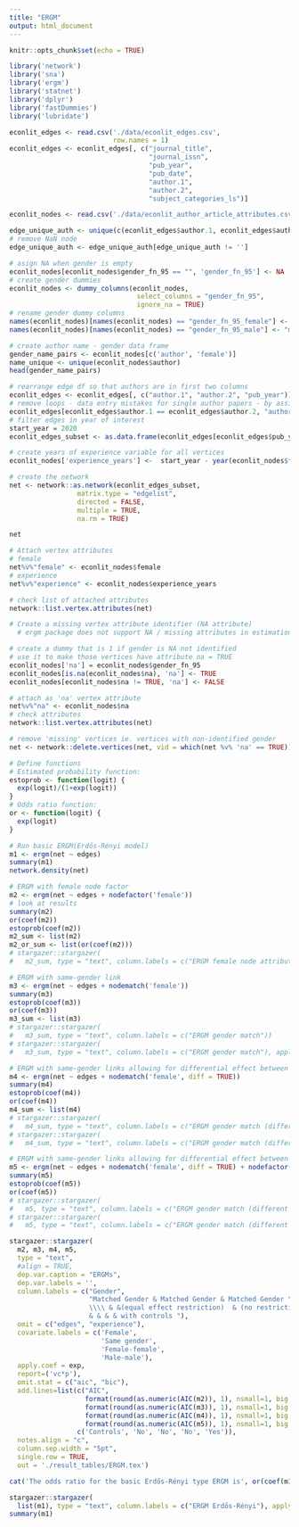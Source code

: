 ```yaml
---
title: "ERGM"
output: html_document
---
```


```r
knitr::opts_chunk$set(echo = TRUE)
```

```r
library('network')
library('sna')
library('ergm')
library('statnet')
library('dplyr')
library('fastDummies')
library('lubridate')
```

```r

econlit_edges <- read.csv('./data/econlit_edges.csv',
                          row.names = 1) 
econlit_edges <- econlit_edges[, c("journal_title",
                                   "journal_issn",
                                   "pub_year", 
                                   "pub_date",
                                   "author.1",
                                   "author.2",
                                   "subject_categories_ls")]

econlit_nodes <- read.csv('./data/econlit_author_article_attributes.csv')[, -1]

edge_unique_auth <- unique(c(econlit_edges$author.1, econlit_edges$author.2))
# remove NaN node
edge_unique_auth <- edge_unique_auth[edge_unique_auth != ''] 

# asign NA when gender is empty
econlit_nodes[econlit_nodes$gender_fn_95 == "", 'gender_fn_95'] <- NA
# create gender dummies
econlit_nodes <- dummy_columns(econlit_nodes,
                                select_columns = "gender_fn_95",
                                ignore_na = TRUE)
# rename gender dummy columns
names(econlit_nodes)[names(econlit_nodes) == "gender_fn_95_female"] <- "female"
names(econlit_nodes)[names(econlit_nodes) == "gender_fn_95_male"] <- "male"

# create author name - gender data frame
gender_name_pairs <- econlit_nodes[c('author', 'female')]
name_unique <- unique(econlit_nodes$author)
head(gender_name_pairs)
```


```r
# rearrange edge df so that authors are in first two columns
econlit_edges <- econlit_edges[, c("author.1", "author.2", "pub_year")]  
# remove loops - data entry mistakes for single author papers - by assigning empty cell to author.2
econlit_edges[econlit_edges$author.1 == econlit_edges$author.2, "author.2"] <- ''
# filter edges in year of interest
start_year = 2020
econlit_edges_subset <- as.data.frame(econlit_edges[econlit_edges$pub_year >= start_year, ])

# create years of experience variable for all vertices
econlit_nodes['experience_years'] <-  start_year - year(econlit_nodes$first_pub_date)

# create the network
net <- network::as.network(econlit_edges_subset,
                 matrix.type = "edgelist",
                 directed = FALSE,
                 multiple = TRUE,
                 na.rm = TRUE)

net

# Attach vertex attributes
# female
net%v%"female" <- econlit_nodes$female
# experience
net%v%"experience" <- econlit_nodes$experience_years

# check list of attached attributes
network::list.vertex.attributes(net)

# Create a missing vertex attribute identifier (NA attribute)
  # ergm package does not support NA / missing attributes in estimation

# create a dummy that is 1 if gender is NA not identified 
# use it to make those vertices have attribute na = TRUE
econlit_nodes['na'] = econlit_nodes$gender_fn_95
econlit_nodes[is.na(econlit_nodes$na), 'na'] <- TRUE
econlit_nodes[econlit_nodes$na != TRUE, 'na'] <- FALSE

# attach as 'na' vertex attribute
net%v%"na" <- econlit_nodes$na
# check attributes
network::list.vertex.attributes(net)

# remove 'missing' vertices ie. vertices with non-identified gender
net <- network::delete.vertices(net, vid = which(net %v% 'na' == TRUE))
```


```r
# Define functions
# Estimated probability function:
estoprob <- function(logit) {
  exp(logit)/(1+exp(logit))
}
# Odds ratio function:
or <- function(logit) {
  exp(logit)
}

# Run basic ERGM(Erdős-Rényi model)
m1 <- ergm(net ~ edges) 
summary(m1)
network.density(net)

# ERGM with female node factor
m2 <- ergm(net ~ edges + nodefactor('female'))
# look at results
summary(m2)
or(coef(m2))
estoprob(coef(m2))
m2_sum <- list(m2)
m2_or_sum <- list(or(coef(m2)))
# stargazer::stargazer(
#   m2_sum, type = "text", column.labels = c("ERGM female node attribute"))

# ERGM with same-gender link
m3 <- ergm(net ~ edges + nodematch('female'))
summary(m3)
estoprob(coef(m3))
or(coef(m3))
m3_sum <- list(m3)
# stargazer::stargazer(
#   m3_sum, type = "text", column.labels = c("ERGM gender match"))
# stargazer::stargazer(
#   m3_sum, type = "text", column.labels = c("ERGM gender match"), apply.coef = exp)

# ERGM with same-gender links allowing for differential effect between groups
m4 <- ergm(net ~ edges + nodematch('female', diff = TRUE))
summary(m4)
estoprob(coef(m4))
or(coef(m4))
m4_sum <- list(m4)
# stargazer::stargazer(
#   m4_sum, type = "text", column.labels = c("ERGM gender match (different allowed)"))
# stargazer::stargazer(
#   m4_sum, type = "text", column.labels = c("ERGM gender match (different allowed)"), apply.coef = exp)

# ERGM with same-gender links allowing for differential effect between groups with experience
m5 <- ergm(net ~ edges + nodematch('female', diff = TRUE) + nodefactor('experience')) 
summary(m5)
estoprob(coef(m5))
or(coef(m5))
# stargazer::stargazer(
#   m5, type = "text", column.labels = c("ERGM gender match (different allowed) + experience"))
# stargazer::stargazer(
#   m5, type = "text", column.labels = c("ERGM gender match (different allowed) + experience"), apply.coef = exp)
```

```r
stargazer::stargazer(
  m2, m3, m4, m5,
  type = "text", 
  #align = TRUE,
  dep.var.caption = "ERGMs",
  dep.var.labels = '',
  column.labels = c("Gender",
                    "Matched Gender & Matched Gender & Matched Gender \
                    \\\\ & &(equal effect restriction)  & (no restriction) &  \\\\ \
                    & & & & with controls "),
  omit = c("edges", "experience"),
  covariate.labels = c('Female', 
                       'Same gender', 
                       'Female-female',
                       'Male-male'),
  apply.coef = exp,
  report=('vc*p'),
  omit.stat = c("aic", "bic"),
  add.lines=list(c("AIC", 
                   format(round(as.numeric(AIC(m2)), 1), nsmall=1, big.mark=",") , 
                   format(round(as.numeric(AIC(m3)), 1), nsmall=1, big.mark=","), 
                   format(round(as.numeric(AIC(m4)), 1), nsmall=1, big.mark=","),
                   format(round(as.numeric(AIC(m5)), 1), nsmall=1, big.mark=",")),
                 c('Controls', 'No', 'No', 'No', 'Yes')),
  notes.align = "c",
  column.sep.width = "5pt",
  single.row = TRUE,
  out = './result_tables/ERGM.tex') 
```

```r

cat('The odds ratio for the basic Erdős-Rényi type ERGM is', or(coef(m1)), '\n')

stargazer::stargazer(
  list(m1), type = "text", column.labels = c("ERGM Erdős-Rényi"), apply.coef = exp)
summary(m1) 


```



